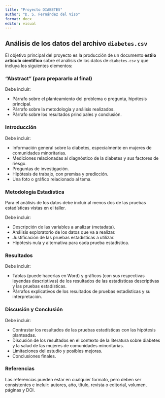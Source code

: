 ```yaml
---
title: "Proyecto DIABETES"
author: "D. S. Fernández del Viso"
format: docx
editor: visual
---
```


## Análisis de los datos del archivo `diabetes.csv`

El objetivo principal del proyecto es la producción de un documento **estilo artículo científico** sobre el análisis de los datos de `diabetes.csv` y que incluya los siguientes elementos:

### "Abstract" (para prepararlo al final)

Debe incluir:

-   Párrafo sobre el planteamiento del problema o pregunta, hipótesis principal.
-   Párrafo sobre la metodología y análisis realizados.
-   Párrafo sobre los resultados principales y conclusión.

### Introducción

Debe incluir:

-   Información general sobre la diabetes, especialmente en mujeres de comunidades minoritarias.
-   Mediciones relacionadas al diagnóstico de la diabetes y sus factores de riesgo.
-   Preguntas de investigación.
-   Hipótesis de trabajo, con premisa y predicción.
-   Una foto o gráfico relacionado al tema.

### Metodología Estadística

Para el análisis de los datos debe incluir al menos dos de las pruebas estadísticas vistas en el taller.

Debe incluir:

-   Descripción de las variables a analizar (metadata).
-   Análisis exploratorio de los datos que va a realizar.
-   Justificación de las pruebas estadísticas a utilizar.
-   Hipótesis nula y alternativa para cada prueba estadística.

### Resultados

Debe incluir:

-   Tablas (puede hacerlas en Word) y gráficos (con sus respectivas leyendas descriptivas) de los resultados de las estadísticas descriptivas y las pruebas estadísticas.
-   Párrafos explicativos de los resultados de pruebas estadísticas y su interpretación.

### Discusión y Conclusión

Debe incluir:

-   Contrastar los resultados de las pruebas estadísticas con las hipótesis planteadas.
-   Discusión de los resultados en el contexto de la literatura sobre diabetes y la salud de las mujeres de comunidades minoritarias.
-   Limitaciones del estudio y posibles mejoras.
-   Conclusiones finales.

### Referencias

Las referencias pueden estar en cualquier formato, pero deben ser consistentes e incluir: autores, año, título, revista o editorial, volumen, páginas y DOI.
